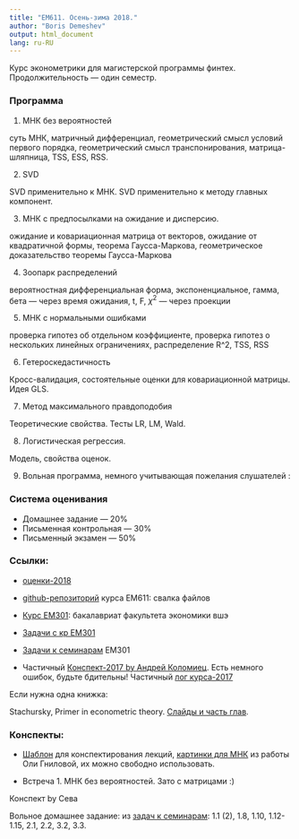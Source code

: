 ```yaml
---
title: "EM611. Осень-зима 2018."
author: "Boris Demeshev"
output: html_document
lang: ru-RU
---
```



Курс эконометрики для магистерской программы финтех. Продолжительность — один семестр.

### Программа

1. МНК без вероятностей

  суть МНК, матричный дифференциал, геометрический смысл условий первого порядка,
  геометрический смысл транспонирования, матрица-шляпница, TSS, ESS, RSS.

2. SVD

  SVD применительно к МНК. SVD применительно к методу главных компонент.

3. МНК с предпосылками на ожидание и дисперсию.
  
  ожидание и ковариационная матрица от векторов, ожидание от квадратичной формы,
  теорема Гаусса-Маркова, геометрическое доказательство теоремы Гаусса-Маркова

4. Зоопарк распределений 

  вероятностная дифференциальная форма, экспоненциальное, гамма, бета — через время ожидания, 
  t, F, $\chi^2$ — через проекции

5. МНК с нормальными ошибками

  проверка гипотез об отдельном коэффициенте, проверка гипотез о нескольких линейных ограничениях,
  распределение R^2, TSS, RSS

6. Гетероскедастичность

  Кросс-валидация, состоятельные оценки для ковариационной матрицы. Идея GLS.

7. Метод максимального правдоподобия

  Теоретические свойства. Тесты LR, LM, Wald.

8. Логистическая регрессия.

  Модель, свойства оценок.

9. Вольная программа, немного учитывающая пожелания слушателей :


### Система оценивания

* Домашнее задание — 20%
* Письменная контрольная — 30%
* Письменный экзамен — 50%

### Ссылки:

* [оценки-2018]()

* [github-репозиторий](https://github.com/bdemeshev/em611) курса EM611: свалка файлов
* [Курс EM301](http://bdemeshev.github.io/em301/): бакалавриат факультета экономики вшэ
* [Задачи с кр EM301](https://github.com/bdemeshev/metrics_hse_exams/raw/master/metrics_hse_exams.pdf)
* [Задачи к семинарам](https://github.com/bdemeshev/metrics_pro/raw/master/metrics_pro.pdf) EM301
* Частичный [Конспект-2017 by Андрей Коломиец](https://github.com/bdemeshev/em611/raw/master/2017/metrics_ak.docx). Есть немного ошибок, будьте бдительны! Частичный [лог курса-2017](bdemeshev.github.io/em611/index_2017_2018.html)


Если нужна одна книжка:

Stachursky, Primer in econometric theory. [Слайды и часть глав](http://johnstachurski.net/emet.html).


### Конспекты:

* [Шаблон](https://github.com/bdemeshev/em611/blob/master/2017/note_template/note_template.tex) для конспектирования лекций, [картинки для МНК](https://github.com/olyagnilova/gauss-markov-pythagoras) из работы Оли Гниловой, их можно свободно использовать.

* Встреча 1. МНК без вероятностей. Зато с матрицами :)

Конспект by Сева 

Вольное домашнее задание: из [задач к семинарам](https://github.com/bdemeshev/metrics_pro/raw/master/metrics_pro.pdf): 1.1 (2), 1.8, 1.10, 1.12-1.15, 2.1, 2.2, 3.2, 3.3.

